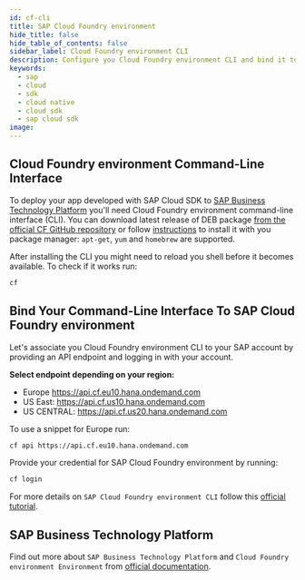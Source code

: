 ```yaml
---
id: cf-cli
title: SAP Cloud Foundry environment
hide_title: false
hide_table_of_contents: false
sidebar_label: Cloud Foundry environment CLI
description: Configure you Cloud Foundry environment CLI and bind it to SAP Business Technology Platform
keywords:
  - sap
  - cloud
  - sdk
  - cloud native
  - cloud sdk
  - sap cloud sdk
image:
---
```


## Cloud Foundry environment Command-Line Interface

To deploy your app developed with SAP Cloud SDK to [SAP Business Technology Platform](https://www.sap.com/products/cloud-platform.html) you'll need Cloud Foundry environment command-line interface (CLI).
You can download latest release of DEB package [from the official CF GitHub repository](https://github.com/cloudfoundry/cli/releases) or follow [instructions](https://github.com/cloudfoundry/cli#installing-using-a-package-manager) to install it with you package manager: `apt-get`, `yum` and `homebrew` are supported.

After installing the CLI you might need to reload you shell before it becomes available.
To check if it works run:

```bash
cf
```

## Bind Your Command-Line Interface To SAP Cloud Foundry environment

Let's associate you Cloud Foundry environment CLI to your SAP account by providing an API endpoint and logging in with your account.

**Select endpoint depending on your region:**

- Europe <https://api.cf.eu10.hana.ondemand.com>
- US East: <https://api.cf.us10.hana.ondemand.com>
- US CENTRAL: <https://api.cf.us20.hana.ondemand.com>

To use a snippet for Europe run:

```bash
cf api https://api.cf.eu10.hana.ondemand.com
```

Provide your credential for SAP Cloud Foundry environment by running:

```bash
cf login
```

For more details on `SAP Cloud Foundry environment CLI` follow this [official tutorial](https://developers.sap.com/tutorials/cp-cf-download-cli.html).

## SAP Business Technology Platform

Find out more about `SAP Business Technology Platform` and `Cloud Foundry environment Environment` from [official documentation](https://help.sap.com/viewer/65de2977205c403bbc107264b8eccf4b/Cloud/en-US/73beb06e127f4e47b849aa95344aabe1.html).
